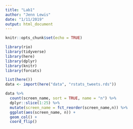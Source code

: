 ```yaml
---
title: "Lab1"
author: "Jenn Lewis"
date: "1/11/2019"
output: html_document
---
```


```r
knitr::opts_chunk$set(echo = TRUE)

library(rio)
library(tidyverse)
library(here)
library(dplyr)
library(knitr)
library(forcats)

list(here())
data <- import(here("data", "rstats_tweets.rds"))
```

```r
data %>%
  count(screen_name, sort = TRUE, name = "n") %>%
  dplyr::slice(1:25) %>%
  mutate(screen_name = fct_reorder(screen_name,n)) %>%
  ggplot(aes(screen_name, n)) +
  geom_col() +
  coord_flip()

  



```



```r
```


